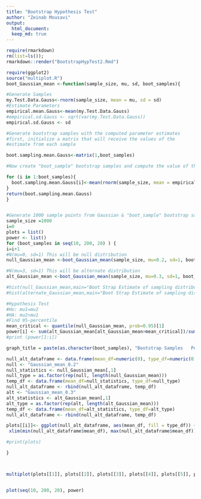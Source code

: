```yaml
---
title: "Bootstrap Hypothesis Test"
author: "Zeinab Mousavi"
output: 
  html_document:
  keep_md: true
---
```

  
  ```r
require(rmarkdown)
rm(list=ls()); 
rmarkdown::render("BootstrapHypTest2.Rmd") 
```



```r


require(ggplot2)
source("multiplot.R")
boot_Gaussian_mean <-function(sample_size, mu, sd, boot_samples){

#Generate Samples
my.Test.Data.Gauss<-rnorm(sample_size, mean = mu, sd = sd)
#Estimate Parameters 
empirical.mean.Gauss<-mean(my.Test.Data.Gauss)
#empirical.sd.Gauss <- sqrt(var(my.Test.Data.Gauss))
empirical.sd.Gauss <- sd

#Generate bootstrap samples with the computed parameter estimates 
#first, initialize a matrix that will receive the values of the
#estimate from each sample

boot.sampling.mean.Gauss<-matrix(1,boot_samples)

#Now create "boot_sample" bootstrap samples and compute the value of the stat(mean) for each of them

for (i in 1:boot_samples){
  boot.sampling.mean.Gauss[i]<-mean(rnorm(sample_size, mean = empirical.mean.Gauss, sd = empirical.sd.Gauss ))
}
return(boot.sampling.mean.Gauss)
}


#Generate 1000 sample points from Gaussian & "boot_sample" bootstrap sample sets of size 100
sample_size =1000 
i=0
plots = list()
power <- list()
for (boot_samples in seq(10, 200, 20) ) {
i=i+1
#N(mu=0, sd=1) This will be null distribution 
null_Gaussian_mean <-boot_Gaussian_mean(sample_size, mu=0.2, sd=1, boot_samples)

#N(mu=3, sd=1) This will be alternate distribution 
alt_Gaussian_mean <-boot_Gaussian_mean(sample_size, mu=0.3, sd=1, boot_samples)

#hist(null_Gaussian_mean,main="Boot Strap Estimate of sampling distribution of mean of Gaussian",breaks='Scott', prob=T, col="red", xlim=c(min(null_Gaussian_mu, alternate_Gaussian_mu), max(null_Gaussian_mu, alternate_Gaussian_mu)))
#hist(alternate_Gaussian_mean,main="Boot Strap Estimate of sampling distribution of mean of Gaussian",breaks='Scott', prob=T, add=TRUE, col="purple")

#Hypothesis Test
#Ho: mu1=mu2
#HA: mu2>mu1
#Find 95-percentile 
mean_critical <- quantile(null_Gaussian_mean, prob=0.95)[1]
power[i] <- sum(alt_Gaussian_mean[alt_Gaussian_mean>mean_critical])/sum(abs(alt_Gaussian_mean))
#print (power[1:i])

graph_title = paste(as.character(boot_samples), "Bootstrap Samples   Power:", as.character(power[i]))

null_alt_dataframe <- data.frame(mean_df=numeric(0), type_df=numeric(0))
null <- "Gaussian_mean_0.2"
null_statistics <- null_Gaussian_mean[,1]
null_type = as.factor(rep(null, length(null_Gaussian_mean)))
temp_df <- data.frame(mean_df=null_statistics, type_df=null_type)
null_alt_dataframe <- rbind(null_alt_dataframe, temp_df)
alt <- "Gaussian_mean_0.3"
alt_statistics <- alt_Gaussian_mean[,1]
alt_type = as.factor(rep(alt, length(alt_Gaussian_mean)))
temp_df <- data.frame(mean_df=alt_statistics, type_df=alt_type)
null_alt_dataframe <- rbind(null_alt_dataframe, temp_df)

plots[[i]]<- ggplot(null_alt_dataframe, aes(mean_df, fill = type_df)) +  geom_density(alpha = 0.2) +
 xlim(min(null_alt_dataframe$mean_df), max(null_alt_dataframe$mean_df)) + ggtitle(graph_title) 

#print(plots)

}



multiplot(plots[[1]], plots[[2]], plots[[3]], plots[[4]], plots[[5]], plots[[6]], plots[[7]], plots[[8]], plots[[9]], plots[[10]], cols=2)


plot(seq(10, 200, 20), power)
```


